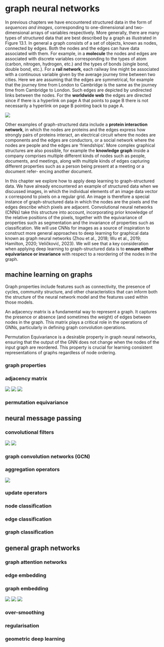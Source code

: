 # graph neural networks

In previous chapters we have encountered structured data in the form of
*sequences and images*, corresponding to one-dimensional and
two-dimensional arrays of variables respectively. More generally, there
are many types of structured data that are best described by a graph as
illustrated in Figure 13.1. In general a graph consists of a set of
objects, known as nodes, connected by edges. Both the nodes and the
edges can have data associated with them. For example, in a **molecule**
the nodes and edges are associated with discrete variables corresponding
to the types of atom (carbon, nitrogen, hydrogen, etc.) and the types of
bonds (single bond, double bond, etc.). For a **rail network**, each
railway line might be associated with a continuous variable given by the
average journey time between two cities. Here we are assuming that the
edges are symmetrical, for example that the journey time from London to
Cambridge is the same as the journey time from Cambridge to London. Such
edges are depicted by undirected links between the nodes. For the
**worldwide web** the edges are directed since if there is a hyperlink
on page A that points to page B there is not necessarily a hyperlink on
page B pointing back to page A.

![](./img/DLFC/Chapter-13/Figure_1.png)

Other examples of graph-structured data include a **protein interaction
network**, in which the nodes are proteins and the edges express how
strongly pairs of proteins interact, an electrical circuit where the
nodes are components and the edges are conductors, or a social network
where the nodes are people and the edges are 'friendships'. More complex
graphical structures are also possible, for example the **knowledge
graph** inside a company comprises multiple different kinds of nodes
such as people, documents, and meetings, along with multiple kinds of
edges capturing different properties such as a person being present at a
meeting or a document refer- encing another document.

In this chapter we explore how to apply deep learning to
graph-structured data. We have already encountered an example of
structured data when we discussed images, in which the individual
elements of an image data vector x correspond to pixels on a regular
grid. An image is therefore a special instance of graph-structured data
in which the nodes are the pixels and the edges describe which pixels
are adjacent. Convolutional neural networks (CNNs) take this structure
into account, incorporating prior knowledge of the relative positions of
the pixels, together with the equivariance of properties such as
segmentation and the invariance of properties such as classification. We
will use CNNs for images as a source of inspiration to construct more
general approaches to deep learning for graphical data known as graph
neural networks (Zhou et al., 2018; Wu et al., 2019; Hamilton, 2020;
Veličković, 2023). We will see that a key consideration when applying
deep learning to graph-structured data is to **ensure either
equivariance or invariance** with respect to a reordering of the nodes
in the graph.

## machine learning on graphs

Graph properties include features such as connectivity, the presence of
cycles, community structure, and other characteristics that can inform
both the structure of the neural network model and the features used
within those models.

An adjacency matrix is a fundamental way to represent a graph. It
captures the presence or absence (and sometimes the weight) of edges
between nodes in the graph. This matrix plays a critical role in the
operations of GNNs, particularly in defining graph convolution
operations.

Permutation Equivariance is a desirable property in graph neural
networks, ensuring that the output of the GNN does not change when the
nodes of the input graph are reordered. This property is crucial for
learning consistent representations of graphs regardless of node
ordering.

### graph properties

### adjacency matrix

![](./img/DLFC/Chapter-13/Figure_2_a.png)
![](./img/DLFC/Chapter-13/Figure_2_b.png)
![](./img/DLFC/Chapter-13/Figure_2_c.png)

### permutation equivariance

## neural message passing

### convolutional filters

![](./img/DLFC/Chapter-13/Figure_3_a.png)
![](./img/DLFC/Chapter-13/Figure_3_b.png)

### graph convolution networks (GCN)

### aggregation operators

![](./img/DLFC/Chapter-13/Figure_4.png)

### update operators

### node classification

### edge classification

### graph classification

## general graph networks

### graph attention networks

### edge embedding

### graph embedding

![](./img/DLFC/Chapter-13/Figure_5_a.png)
![](./img/DLFC/Chapter-13/Figure_5_b.png)
![](./img/DLFC/Chapter-13/Figure_5_c.png)

### over-smoothing

### regularisation

### geometric deep learning
